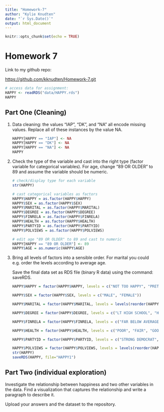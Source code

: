 ```yaml
---
title: "Homework-7"
author: "Kylie Knudten"
date: "`r Sys.Date()`"
output: html_document
---
```


```r
knitr::opts_chunk$set(echo = TRUE)
```

# Homework 7

Link to my github repo:

<https://github.com/kknudten/Homework-7.git>

```r
# access data for assignment:
HAPPY <- readRDS("data/HAPPY.rds")
HAPPY
```

## Part One (Cleaning)

1.  Data cleaning: the values "IAP", "DK", and "NA" all encode missing values. Replace all of these instances by the value NA.

    ```r
    HAPPY[HAPPY == "IAP"] <- NA
    HAPPY[HAPPY == "DK"] <- NA
    HAPPY[HAPPY == "NA"] <- NA
    HAPPY
    ```

2.  Check the type of the variable and cast into the right type (factor variable for categorical variables). For age, change "89 OR OLDER" to 89 and assume the variable should be numeric.

    ```r
    # check/display type for each variable
    str(HAPPY)

    # cast categorical variables as factors
    HAPPY$HAPPY = as.factor(HAPPY$HAPPY)
    HAPPY$SEX = as.factor(HAPPY$SEX)
    HAPPY$MARITAL = as.factor(HAPPY$MARITAL)
    HAPPY$DEGREE = as.factor(HAPPY$DEGREE)
    HAPPY$FINRELA = as.factor(HAPPY$FINRELA)
    HAPPY$HEALTH = as.factor(HAPPY$HEALTH)
    HAPPY$PARTYID = as.factor(HAPPY$PARTYID)
    HAPPY$POLVIEWS = as.factor(HAPPY$POLVIEWS)

    # edit age "89 OR OLDER" to 89 and cast to numeric
    HAPPY[HAPPY == "89 OR OLDER"] <- 89
    HAPPY$AGE = as.numeric(HAPPY$AGE)

    ```

3.  Bring all levels of factors into a sensible order. For marital you could e.g. order the levels according to average age.

    Save the final data set as RDS file (binary R data) using the command: saveRDS.

    ```r
    HAPPY$HAPPY = factor(HAPPY$HAPPY, levels = c("NOT TOO HAPPY", "PRETTY HAPPY", "VERY HAPPY"))

    HAPPY$SEX = factor(HAPPY$SEX, levels = c("MALE", "FEMALE"))

    HAPPY$MARITAL = factor(HAPPY$MARITAL, levels = levels(reorder(HAPPY$MARITAL, HAPPY$AGE, mean, na.rm=TRUE)))

    HAPPY$DEGREE = factor(HAPPY$DEGREE, levels = c("LT HIGH SCHOOL", "HIGH SCHOOL", "JUNIOR COLLEGE", "BACHELOR", "GRADUATE"))

    HAPPY$FINRELA = factor(HAPPY$FINRELA, levels = c("FAR BELOW AVERAGE", "BELOW AVERAGE", "AVERAGE", "ABOVE AVERAGE", "FAR ABOVE AVERAGE"))

    HAPPY$HEALTH = factor(HAPPY$HEALTH, levels = c("POOR", "FAIR", "GOOD", "EXCELLENT"))

    HAPPY$PARTYID = factor(HAPPY$PARTYID, levels = c("STRONG DEMOCRAT", "NOT STR DEMOCRAT", "STRONG REPUBLICAN", "NOT STR REPUBLICAN", "IND,NEAR DEM", "INDEPENDENT", "IND,NEAR REP", "OTHER PARTY"))

    HAPPY$POLVIEWS = factor(HAPPY$POLVIEWS, levels = levels(reorder(HAPPY$POLVIEWS, HAPPY$AGE, mean, na.rm=TRUE)))
    str(HAPPY)
    saveRDS(HAPPY, file="HAPPY1")
    ```

## Part Two (individual exploration)

Investigate the relationship between happiness and two other variables in the data. Find a visualization that captures the relationship and write a paragraph to describe it.

Upload your answers and the dataset to the repository.
